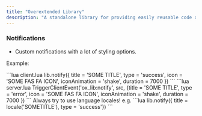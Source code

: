 ```yaml
---
title: "Overextended Library"
description: "A standalone library for providing easily reusable code as importable modules and exports."
---
```


### Notifications

* Custom notifications with a lot of styling options.

Example:

<CodeGroup>
  ```lua client.lua
 lib.notify({ title = 'SOME TITLE', type = 'success', icon = 'SOME FAS FA ICON', iconAnimation = 'shake', duration = 7000 })
  ```
  ```lua server.lua
  TriggerClientEvent('ox_lib:notify', src, {title = 'SOME TITLE', type = 'error', icon = 'SOME FAS FA ICON', iconAnimation = 'shake', duration = 7000 })
  ```
</CodeGroup>

<info>
Always try to use language locales! e.g. 
```lua
lib.notify({ title = locale('SOMETITLE'), type = 'success'})
```
</info>

